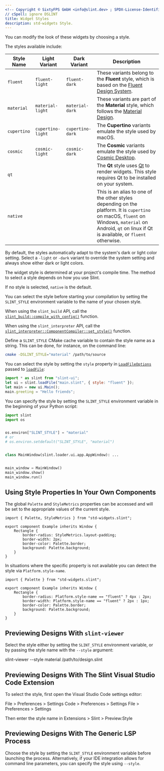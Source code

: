 ```yaml
---
<!-- Copyright © SixtyFPS GmbH <info@slint.dev> ; SPDX-License-Identifier: MIT -->
// cSpell: ignore DSLINT
title: Widget Styles
description: std-widgets Style.
---
```




You can modify the look of these widgets by choosing a style.

The styles available include:

| Style Name | Light Variant | Dark Variant | Description |
|------------|--------------|--------------|------------|
| `fluent`   | `fluent-light`| `fluent-dark`| These variants belong to the **Fluent** style, which is based on the [Fluent Design System](https://fluent2.microsoft.design/). |
| `material` | `material-light`| `material-dark`| These variants are part of the **Material** style, which follows the [Material Design](https://m3.material.io). |
| `cupertino`| `cupertino-light`| `cupertino-dark`| The **Cupertino** variants emulate the style used by macOS. |
| `cosmic`| `cosmic-light`| `cosmic-dark`| The **Cosmic** variants emulate the style used by [Cosmic Desktop](https://github.com/pop-os/cosmic). |
| `qt`   | | | The **Qt** style uses [Qt](https://en.wikipedia.org/wiki/Qt_(software)) to render widgets. This style requires Qt to be installed on your system. |
| `native` | | | This is an alias to one of the other styles depending on the platform. It is `cupertino` on macOS, `fluent` on Windows, `material` on Android, `qt` on linux if Qt is available, or `fluent` otherwise. |


By default, the styles automatically adapt to the system's dark or light color setting. Select a `-light` or `-dark` variant to override the system setting and always show either dark or light colors.

The widget style is determined at your project's compile time. The method to select a style depends on how you use Slint.

If no style is selected, `native` is the default.

<Tabs syncKey="dev-language">
<TabItem label="Rust">

You can select the style before starting your compilation by setting the `SLINT_STYLE` environment variable to the name of your chosen style.

When using the `slint_build` API, call the [`slint_build::compile_with_config()`](https://docs.rs/slint-build/newest/slint_build/fn.compile_with_config.html) function.

When using the `slint_interpreter` API, call the [`slint_interpreter::ComponentCompiler::set_style()`](https://docs.rs/slint-interpreter/newest/slint_interpreter/struct.ComponentCompiler.html#method.set_style) function.
</TabItem>
<TabItem label="C++">

Define a `SLINT_STYLE` CMake cache variable to contain the style name as a string. This can be done, for instance, on the command line:

```sh
cmake -DSLINT_STYLE="material" /path/to/source
```
</TabItem>
<TabItem label="NodeJS">

You can select the style by setting the `style` property in [`LoadFileOptions`](slint-node:interfaces/LoadFileOptions) passed to [`loadFile`](slint-node:functions/loadFile):

```js
import * as slint from "slint-ui";
let ui = slint.loadFile("main.slint", { style: "fluent" });
let main = new ui.Main();
main.greeting = "Hello friends";
```
</TabItem>
<TabItem label="Python">

You can specify the style by setting the `SLINT_STYLE` environment variable in the beginning of your Python script:

```python
import slint
import os


os.environ["SLINT_STYLE"] = "material"
# or
# os.environ.setdefault("SLINT_STYLE", "material")


class MainWindow(slint.loader.ui.app.AppWindow): ...


main_window = MainWindow()
main_window.show()
main_window.run()
```
</TabItem>
</Tabs>

## Using Style Properties In Your Own Components

The global `Palette` and `StyleMetrics` properties can be accessed and will be set to the appropriate values of the current style.

```slint playground
import { Palette, StyleMetrics } from "std-widgets.slint";

export component Example inherits Window {
    Rectangle {
        border-radius: StyleMetrics.layout-padding;
        border-width: 2px;
        border-color: Palette.border;
        background: Palette.background;
    }
}
```

In situations where the specific property is not available you can detect the style via `Platform.style-name`.

```slint playground
import { Palette } from "std-widgets.slint";

export component Example inherits Window {
    Rectangle {
        border-radius: Platform.style-name == "fluent" ? 4px : 2px;
        border-width: Platform.style-name == "fluent" ? 2px : 1px;
        border-color: Palette.border;
        background: Palette.background;
    }
}
```

## Previewing Designs With `slint-viewer`

Select the style either by setting the `SLINT_STYLE` environment variable, or by passing the style name with the `--style` argument:

slint-viewer --style material /path/to/design.slint

## Previewing Designs With The Slint Visual Studio Code Extension

To select the style, first open the Visual Studio Code settings editor:

<Tabs syncKey="dev-platform">
<TabItem label="Windows" icon="seti:windows">
File > Preferences > Settings
</TabItem>
<TabItem label="macOS" icon="apple">
Code > Preferences > Settings
</TabItem>
<TabItem label="Linux" icon="linux">
File > Preferences > Settings
</TabItem>
</Tabs>

Then enter the style name in Extensions > Slint > Preview:Style

## Previewing Designs With The Generic LSP Process

Choose the style by setting the `SLINT_STYLE` environment variable before launching the process.
Alternatively, if your IDE integration allows for command line parameters, you can specify the style using `--style`.
